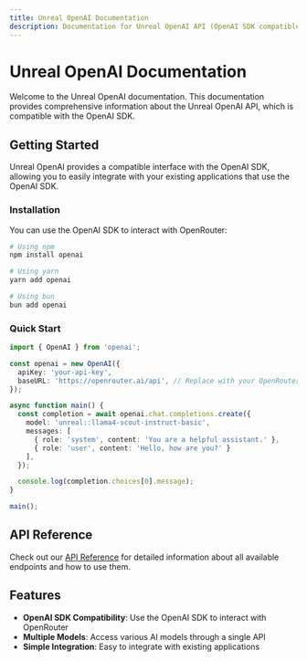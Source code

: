 ```yaml
---
title: Unreal OpenAI Documentation
description: Documentation for Unreal OpenAI API (OpenAI SDK compatible)
---
```


# Unreal OpenAI Documentation

Welcome to the Unreal OpenAI documentation. This documentation provides comprehensive information about the Unreal OpenAI API, which is compatible with the OpenAI SDK.

## Getting Started

Unreal OpenAI provides a compatible interface with the OpenAI SDK, allowing you to easily integrate with your existing applications that use the OpenAI SDK.

### Installation

You can use the OpenAI SDK to interact with OpenRouter:

```bash
# Using npm
npm install openai

# Using yarn
yarn add openai

# Using bun
bun add openai
```

### Quick Start

```typescript
import { OpenAI } from 'openai';

const openai = new OpenAI({
  apiKey: 'your-api-key',
  baseURL: 'https://openrouter.ai/api', // Replace with your OpenRouter endpoint
});

async function main() {
  const completion = await openai.chat.completions.create({
    model: 'unreal::llama4-scout-instruct-basic',
    messages: [
      { role: 'system', content: 'You are a helpful assistant.' },
      { role: 'user', content: 'Hello, how are you?' }
    ],
  });

  console.log(completion.choices[0].message);
}

main();
```

## API Reference

Check out our [API Reference](/openai) for detailed information about all available endpoints and how to use them.

## Features

- **OpenAI SDK Compatibility**: Use the OpenAI SDK to interact with OpenRouter
- **Multiple Models**: Access various AI models through a single API
- **Simple Integration**: Easy to integrate with existing applications
